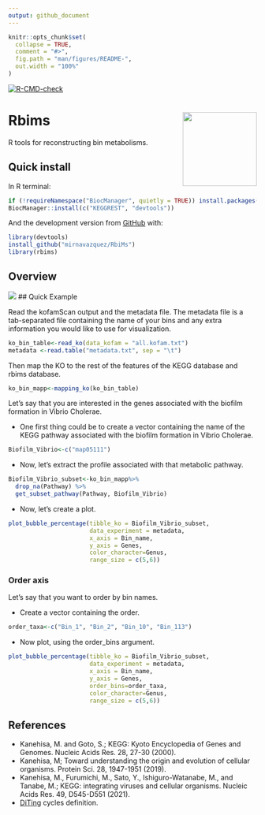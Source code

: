 ```yaml
---
output: github_document
---
```



<!-- README.md is generated from README.Rmd. Please edit that file -->

```r
knitr::opts_chunk$set(
  collapse = TRUE,
  comment = "#>",
  fig.path = "man/figures/README-",
  out.width = "100%"
)
```

  <!-- badges: start -->
  [![R-CMD-check](https://github.com/mirnavazquez/RbiMs/workflows/R-CMD-check/badge.svg)](https://github.com/mirnavazquez/RbiMs/actions)
  <!-- badges: end -->

# **Rbims**  <img src="man/figures/Logo-rRbiMs.png"  width="150" height="150" align="right" />

<!-- badges: start -->
<!-- badges: end -->

R tools for reconstructing bin metabolisms.

##  Quick install

In R terminal:

``` r
if (!requireNamespace("BiocManager", quietly = TRUE)) install.packages("BiocManager")
BiocManager::install(c("KEGGREST", "devtools"))
```

And the development version from [GitHub](https://github.com/mirnavazquez/RbiMs) with:

``` r
library(devtools)
install_github("mirnavazquez/RbiMs")
library(rbims)
```

## Overview 

![](inst/rRbiMs-3.png)
## Quick Example

Read the kofamScan output and the metadata file. The metadata file is a tab-separated file containing the name of your bins and any extra information you would like to use for visualization.

```r 
ko_bin_table<-read_ko(data_kofam = "all.kofam.txt")
metadata <-read.table("metadata.txt", sep = "\t")
```

Then map the KO to the rest of the features of the KEGG database and rbims database.

```r 
ko_bin_mapp<-mapping_ko(ko_bin_table)
```

Let's say that you are interested in the genes associated with the biofilm formation in Vibrio Cholerae.

- One first thing could be to create a vector containing the name of the KEGG pathway associated with the biofilm formation in Vibrio Cholerae.

```r 
Biofilm_Vibrio<-c("map05111")
```

- Now, let's extract the profile associated with that metabolic pathway.

```r 
Biofilm_Vibrio_subset<-ko_bin_mapp%>%
  drop_na(Pathway) %>%
  get_subset_pathway(Pathway, Biofilm_Vibrio) 
```
- Now, let's create a plot. 

```r 
plot_bubble_percentage(tibble_ko = Biofilm_Vibrio_subset, 
                       data_experiment = metadata,
                       x_axis = Bin_name, 
                       y_axis = Genes,
                       color_character=Genus,
                       range_size = c(5,6))
```

###  Order axis

Let's say that you want to order by bin names.

- Create a vector containing the order.

```r 
order_taxa<-c("Bin_1", "Bin_2", "Bin_10", "Bin_113")
```

- Now plot, using the order_bins argument.

```r 
plot_bubble_percentage(tibble_ko = Biofilm_Vibrio_subset, 
                       data_experiment = metadata,
                       x_axis = Bin_name, 
                       y_axis = Genes,
                       order_bins=order_taxa,
                       color_character=Genus,
                       range_size = c(5,6))
```

##  References

* Kanehisa, M. and Goto, S.; KEGG: Kyoto Encyclopedia of Genes and Genomes. Nucleic Acids Res. 28, 27-30 (2000).
* Kanehisa, M; Toward understanding the origin and evolution of cellular organisms. Protein Sci. 28, 1947-1951 (2019).
* Kanehisa, M., Furumichi, M., Sato, Y., Ishiguro-Watanabe, M., and Tanabe, M.; KEGG: integrating viruses and cellular organisms. Nucleic Acids Res. 49, D545-D551 (2021).
* [DiTing](https://github.com/xuechunxu/DiTing) cycles definition.


